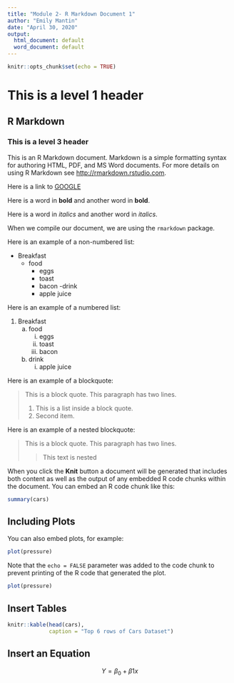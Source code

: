 ```yaml
---
title: "Module 2- R Markdown Document 1"
author: "Emily Mantin"
date: "April 30, 2020"
output:
  html_document: default
  word_document: default
---
```


```r
knitr::opts_chunk$set(echo = TRUE)
```
# This is a level 1 header

## R Markdown

### This is a level 3 header

This is an R Markdown document. Markdown is a simple formatting syntax for authoring HTML, PDF, and MS Word documents. For more details on using R Markdown see <http://rmarkdown.rstudio.com>.

Here is a link to [GOOGLE](http://google.com)

Here is a word in **bold** and another word in __bold__.

Here is a word in *italics* and another word in _italics_.

When we compile our document, we are using the `rmarkdown` package.

Here is an example of a non-numbered list:

* Breakfast
    - food
        + eggs
        + toast
        + bacon
    -drink
        + apple juice
        
Here is an example of a numbered list:

1. Breakfast
    a. food
        i. eggs
        ii. toast
        iii. bacon
    b. drink
        i. apple juice
        
Here is an example of a blockquote:

> This is a block quote. This
> paragraph has two lines.
>
> 1. This is a list inside a block quote.
> 2. Second item.

Here is an example of a nested blockquote:

> This is a block quote. This
> paragraph has two lines.
>
> > This text is nested

When you click the **Knit** button a document will be generated that includes both content as well as the output of any embedded R code chunks within the document. You can embed an R code chunk like this:

```r
summary(cars)
```

## Including Plots

You can also embed plots, for example:

```r
plot(pressure)
```

Note that the `echo = FALSE` parameter was added to the code chunk to prevent printing of the R code that generated the plot.

```r
plot(pressure)
```




## Insert Tables

```r
knitr::kable(head(cars),
             caption = "Top 6 rows of Cars Dataset")
```


## Insert an Equation


$$ Y = \beta_0 + \beta1x  $$


